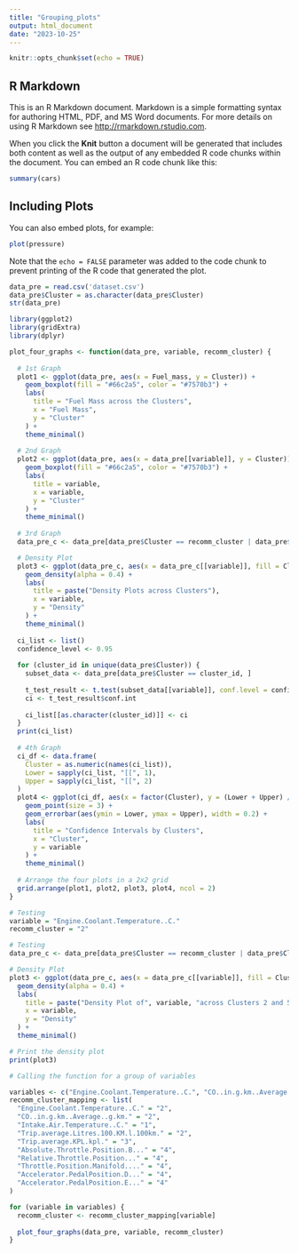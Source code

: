 ```yaml
---
title: "Grouping_plots"
output: html_document
date: "2023-10-25"
---
```


```r
knitr::opts_chunk$set(echo = TRUE)
```

## R Markdown

This is an R Markdown document. Markdown is a simple formatting syntax for authoring HTML, PDF, and MS Word documents. For more details on using R Markdown see <http://rmarkdown.rstudio.com>.

When you click the **Knit** button a document will be generated that includes both content as well as the output of any embedded R code chunks within the document. You can embed an R code chunk like this:

```r
summary(cars)
```

## Including Plots

You can also embed plots, for example:

```r
plot(pressure)
```

Note that the `echo = FALSE` parameter was added to the code chunk to prevent printing of the R code that generated the plot.

```r
data_pre = read.csv('dataset.csv')
data_pre$Cluster = as.character(data_pre$Cluster)
str(data_pre)
```

```r
library(ggplot2)
library(gridExtra)
library(dplyr)
```

```r
plot_four_graphs <- function(data_pre, variable, recomm_cluster) {
  
  # 1st Graph
  plot1 <- ggplot(data_pre, aes(x = Fuel_mass, y = Cluster)) +
    geom_boxplot(fill = "#66c2a5", color = "#7570b3") +
    labs(
      title = "Fuel Mass across the Clusters",
      x = "Fuel Mass",
      y = "Cluster"
    ) +
    theme_minimal()
  
  # 2nd Graph
  plot2 <- ggplot(data_pre, aes(x = data_pre[[variable]], y = Cluster)) +
    geom_boxplot(fill = "#66c2a5", color = "#7570b3") +
    labs(
      title = variable,
      x = variable,
      y = "Cluster"
    ) +
    theme_minimal()
  
  # 3rd Graph
  data_pre_c <- data_pre[data_pre$Cluster == recomm_cluster | data_pre$Cluster == "5",]

  # Density Plot
  plot3 <- ggplot(data_pre_c, aes(x = data_pre_c[[variable]], fill = Cluster)) +
    geom_density(alpha = 0.4) +
    labs(
      title = paste("Density Plots across Clusters"),
      x = variable,
      y = "Density"
    ) +
    theme_minimal()
  
  ci_list <- list()
  confidence_level <- 0.95
  
  for (cluster_id in unique(data_pre$Cluster)) {
    subset_data <- data_pre[data_pre$Cluster == cluster_id, ]
    
    t_test_result <- t.test(subset_data[[variable]], conf.level = confidence_level)
    ci <- t_test_result$conf.int
  
    ci_list[[as.character(cluster_id)]] <- ci
  }
  print(ci_list)
  
  # 4th Graph
  ci_df <- data.frame(
    Cluster = as.numeric(names(ci_list)),
    Lower = sapply(ci_list, "[[", 1),
    Upper = sapply(ci_list, "[[", 2)
  )
  plot4 <- ggplot(ci_df, aes(x = factor(Cluster), y = (Lower + Upper) / 2)) +
    geom_point(size = 3) +
    geom_errorbar(aes(ymin = Lower, ymax = Upper), width = 0.2) +
    labs(
      title = "Confidence Intervals by Clusters",
      x = "Cluster",
      y = variable
    ) +
    theme_minimal()
  
  # Arrange the four plots in a 2x2 grid
  grid.arrange(plot1, plot2, plot3, plot4, ncol = 2)
}

```

```r
# Testing
variable = "Engine.Coolant.Temperature..C."
recomm_cluster = "2"
```

```r
# Testing
data_pre_c <- data_pre[data_pre$Cluster == recomm_cluster | data_pre$Cluster == "5",]

# Density Plot
plot3 <- ggplot(data_pre_c, aes(x = data_pre_c[[variable]], fill = Cluster)) +
  geom_density(alpha = 0.4) +
  labs(
    title = paste("Density Plot of", variable, "across Clusters 2 and 5"),
    x = variable,
    y = "Density"
  ) +
  theme_minimal()

# Print the density plot
print(plot3)
```


```r
# Calling the function for a group of variables

variables <- c("Engine.Coolant.Temperature..C.", "CO..in.g.km..Average..g.km.", "Intake.Air.Temperature..C.", "Trip.average.Litres.100.KM.l.100km.", "Trip.average.KPL.kpl.", "Absolute.Throttle.Position.B...", "Relative.Throttle.Position...", "Throttle.Position.Manifold....", "Accelerator.PedalPosition.D...", "Accelerator.PedalPosition.E...")
recomm_cluster_mapping <- list(
  "Engine.Coolant.Temperature..C." = "2",
  "CO..in.g.km..Average..g.km." = "2",
  "Intake.Air.Temperature..C." = "1",
  "Trip.average.Litres.100.KM.l.100km." = "2",
  "Trip.average.KPL.kpl." = "3",
  "Absolute.Throttle.Position.B..." = "4",
  "Relative.Throttle.Position..." = "4",
  "Throttle.Position.Manifold...." = "4",
  "Accelerator.PedalPosition.D..." = "4",
  "Accelerator.PedalPosition.E..." = "4"
)

for (variable in variables) {
  recomm_cluster <- recomm_cluster_mapping[variable]
  
  plot_four_graphs(data_pre, variable, recomm_cluster)
}
```





